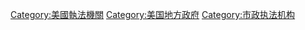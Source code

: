 [[Category:美國執法機關|Category:美國執法機關]]
[[Category:美国地方政府|Category:美国地方政府]]
[[Category:市政执法机构|Category:市政执法机构]]